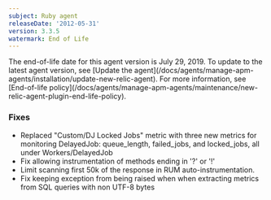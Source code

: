 ```yaml
---
subject: Ruby agent
releaseDate: '2012-05-31'
version: 3.3.5
watermark: End of Life
---
```


<Callout variant="important">
  The end-of-life date for this agent version is July 29, 2019. To update to the latest agent version, see [Update the agent](/docs/agents/manage-apm-agents/installation/update-new-relic-agent). For more information, see [End-of-life policy](/docs/agents/manage-apm-agents/maintenance/new-relic-agent-plugin-end-life-policy).
</Callout>

### Fixes

* Replaced "Custom/DJ Locked Jobs" metric with three new metrics for monitoring DelayedJob: queue_length, failed_jobs, and locked_jobs, all under Workers/DelayedJob
* Fix allowing instrumentation of methods ending in '?' or '!'
* Limit scanning first 50k of the response in RUM auto-instrumentation.
* Fix keeping exception from being raised when when extracting metrics from SQL queries with non UTF-8 bytes
